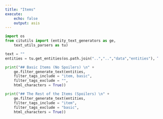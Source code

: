 ```yaml
---
title: "Items"
execute:
    echo: false
    output: asis
---
```


```python
import os 
from citutils import (entity_text_generators as ge,
    text_utils_parsers as tu)

text = ""
entities = tu.get_entities(os.path.join("..","..","data","entities"), True)

print("## Basic Items (No Spoilers) \n" + 
    ge.filter_generate_text(entities, 
    filter_tags_include = "item, basic",
    filter_tags_exclude = "",
    html_characters = True))

print("## The Rest of the Items (Spoilers) \n" + 
    ge.filter_generate_text(entities, 
    filter_tags_include = "item",
    filter_tags_exclude = "basic",
    html_characters = True))

```